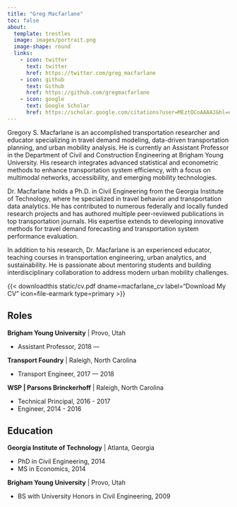 ```yaml
---
title: "Greg Macfarlane"
toc: false
about:
  template: trestles
  image: images/portrait.png
  image-shape: round
  links:
    - icon: twitter
      text: twitter
      href: https://twitter.com/greg_macfarlane
    - icon: github
      text: Github
      href: https://github.com/gregmacfarlane
    - icon: google
      text: Google Scholar
      href: https://scholar.google.com/citations?user=MEztOCoAAAAJ&hl=en
---
```


<!-- written by chatGPT with some corrections --> 
Gregory S. Macfarlane is an accomplished transportation researcher and educator specializing in travel demand modeling, data-driven transportation planning, and urban mobility analysis. He is currently an Assistant Professor in the Department of Civil and Construction Engineering at Brigham Young University. His research integrates advanced statistical and econometric methods to enhance transportation system efficiency, with a focus on multimodal networks, accessibility, and emerging mobility technologies.

Dr. Macfarlane holds a Ph.D. in Civil Engineering from the Georgia Institute of Technology, where he specialized in travel behavior and transportation data analytics. He has contributed to numerous federally and locally funded research projects and has authored multiple peer-reviewed publications in top transportation journals. His expertise extends to developing innovative methods for travel demand forecasting and transportation system performance evaluation.

In addition to his research, Dr. Macfarlane is an experienced educator, teaching courses in transportation engineering, urban analytics, and sustainability. He is passionate about mentoring students and building interdisciplinary collaboration to address modern urban mobility challenges.

{{< downloadthis static/cv.pdf dname=macfarlane_cv label="Download My CV" icon=file-earmark type=primary >}}

## Roles

**Brigham Young University** | Provo, Utah

  - Assistant Professor, 2018 ---
  
**Transport Foundry** | Raleigh, North Carolina

  - Transport Engineer, 2017 --- 2018
  
**WSP | Parsons Brinckerhoff** | Raleigh, North Carolina

  - Technical Principal, 2016 - 2017
  - Engineer, 2014 - 2016

## Education

**Georgia Institute of Technology** | Atlanta, Georgia

  - PhD in Civil Engineering, 2014
  - MS in Economics, 2014

**Brigham Young University** | Provo, Utah

  - BS with University Honors in Civil Engineering,  2009

